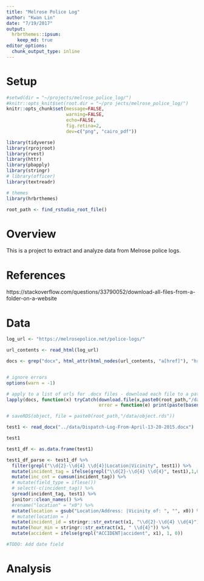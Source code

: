 ```yaml
---
title: "Melrose Police Log"
author: "Kwan Lin"
date: "7/19/2017"
output:
  hrbrthemes::ipsum:
    keep_md: true
editor_options:
  chunk_output_type: inline
---
```


# Setup

```r
#setwd(dir = "~/projects/melrose_police_log/")
#knitr::opts_knit$set(root.dir = "~/pro jects/melrose_police_log/")
knitr::opts_chunk$set(message=FALSE,
                      warning=FALSE,
                      echo=FALSE,
                      fig.retina=2,
                      dev=c("png", "cairo_pdf"))
```

```r
library(tidyverse)
library(rprojroot)
library(rvest)
library(httr)
library(pbapply)
library(stringr)
# library(officer)
library(textreadr)

# themes
library(hrbrthemes)
```

```r
root_path <- find_rstudio_root_file()
```

# Overview

This is a project to extract and analyze data from Melrose police logs.

# References

https://stackoverflow.com/questions/33790052/download-all-files-from-a-folder-on-a-website



# Data

```r
log_url <- "https://melrosepolice.net/police-logs/"

url_contents <- read_html(log_url)

docs <- grep("docx", html_attr(html_nodes(url_contents, "a[href]"), "href"), value=TRUE)


# ignore errors
options(warn = -1)

# apply to a list of urls for .docx files - download each file to a path. includes error handling
lapply(docs, function(x) tryCatch(download.file(x,paste0(root_path,"/data/",basename(x))),
                                  error = function(e) print(paste(basename(x), 'did not work out'))))

# saveRDS(object, file = paste0(root_path,"/data/object.rds"))
```

```r
test1 <- read_docx("../data/Dispatch-Log-From-April-13-20-2015.docx")

test1

test1_df <- as.data.frame(test1)

test1_df_parse <- test1_df %>%
  filter(grepl("\\d{2}-\\d{4} \\d{4}|Location|Vicinity", test1)) %>%
  mutate(incident_tag = ifelse(grepl("\\d{2}-\\d{4} \\d{4}", test1),1,0)) %>%
  mutate(inc_cnt = cumsum(incident_tag)) %>%
  # mutate(field_type = iflese())
  # select(-c(incident_tag)) %>%
  spread(incident_tag, test1) %>%
  janitor::clean_names() %>%
  #rename("location" = "x0") %>%
  mutate(location = gsub("Location/Address: |Vicinity of: ", "", x0)) %>%
  # mutate(location = )
  mutate(incident_id = stringr::str_extract(x1, "\\d{2}-\\d{4} \\d{4}")) %>%
  mutate(hour_min = stringr::str_extract(x1, " \\d{4}")) %>%
  mutate(accident = ifelse(grepl("ACCIDENT|accident", x1), 1, 0))

#TODO: Add date field
```

# Analysis